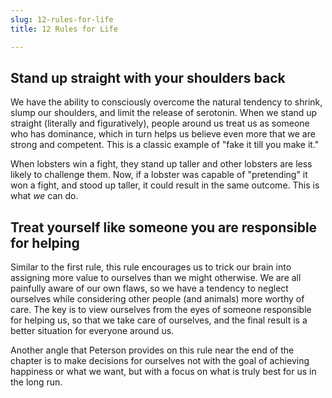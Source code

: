 ```yaml
---
slug: 12-rules-for-life
title: 12 Rules for Life

---
```

## Stand up straight with your shoulders back

We have the ability to consciously overcome the natural tendency to shrink, slump our shoulders, and limit the release of serotonin. When we stand up straight (literally and figuratively), people around us treat us as someone who has dominance, which in turn helps us believe even more that we are strong and competent. This is a classic example of "fake it till you make it."

When lobsters win a fight, they stand up taller and other lobsters are less likely to challenge them. Now, if a lobster was capable of "pretending" it won a fight, and stood up taller, it could result in the same outcome. This is what _we_ can do.

## Treat yourself like someone you are responsible for helping

Similar to the first rule, this rule encourages us to trick our brain into assigning more value to ourselves than we might otherwise. We are all painfully aware of our own flaws, so we have a tendency to neglect ourselves while considering other people (and animals) more worthy of care. The key is to view ourselves from the eyes of someone responsible for helping us, so that we take care of ourselves, and the final result is a better situation for everyone around us.

Another angle that Peterson provides on this rule near the end of the chapter is to make decisions for ourselves not with the goal of achieving happiness or what we want, but with a focus on what is truly best for us in the long run.